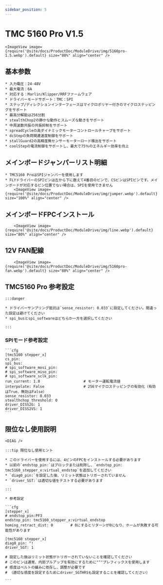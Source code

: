 ```yaml
---
sidebar_position: 5
---
```



# TMC 5160 Pro V1.5

    <ImageView image={require('@site/docs/ProductDoc/ModuleDrive/img/5160pro-1.5.webp').default} size="80%" align="center" />

## 基本参数

    * 入力電圧：24-48V
    * 最大電流：6A
    * 対応する：Marlin/Klipper/RRFファームウェア
    * ドライバーモードサポート：TMC：SPI
    * ステップ/ディレクションインターフェースはマイクロポリヤー付きのマイクロステッピングをサポート
    * 最高分解能は256分割
    * stealthChop2の静かな動作とスムーズな動きをサポート
    * 中周波数共振の共振抑制をサポート
    * spreadCycleの高ダイナミックモーターコントロールチャープをサポート
    * dcStepの負荷関連速度制御をサポート
    * stallGuard2の高精度無センサーモーターロード検出をサポート
    * coolStepの電流制御をサポートし、最大で75％のエネルギー効率を向上

## メインボードジャンパーリスト明細

    * TMC5160 ProはSPIジャンパーを使用します
    * FLYドライバーのSPIピンは左から下に数えて4番目のピンで、CSピンはSPIピンです。メインボードが対応するピン位置でない場合は、SPIを使用できません
        <ImageView image={require('@site/docs/ProductDoc/ModuleDrive/img/jumper.webp').default} size="100%" align="center" />

## メインボードFPCインストール

        <ImageView image={require('@site/docs/ProductDoc/ModuleDrive/img/line.webp').default} size="80%" align="center" />

## 12V FAN配線

        <ImageView image={require('@site/docs/ProductDoc/ModuleDrive/img/5160pro-fan.webp').default} size="80%" align="center" />


## TMC5160 Pro 参考設定

    :::danger

    * ドライバーサンプリング抵抗は`sense_resistor: 0.033`に設定してください。間違った設定は避けてください
    * spi_busとspi_softwareはどちらか一方を選択してください
    
    :::

### SPIモード参考設定

    ```cfg
    [tmc5160 stepper_x]
    cs_pin:
    spi_bus:
    # spi_software_mosi_pin:
    # spi_software_miso_pin:
    # spi_software_sclk_pin: 
    run_current: 1.0                    # モーター運転電流値
    interpolate: False                  # 256マイクロステッピングの有効化（有効はTrue、無効はFalse）
    sense_resistor: 0.033
    stealthchop_threshold: 0
    driver_DISS2G: 1
    driver_DISS2VS: 1
    ```

## 限位なし使用説明

    <DIAG />

    :::tip 限位なし使用ヒント

    * このドライバーを使用するには、4ピンのFPCをインストールする必要があります
    * 以前の`endstop_pin:`はブロックまたは削除し、`endstop_pin: tmc5160_stepper_x:virtual_endstop`を追加してください
    * `diag0_pin:`を設定した後、リミット状態はトリガーされていません
    * `driver_SGT:`は適切な値をテストする必要があります

    :::

    * 参考設定

    ```cfg
    [stepper_x]
    # endstop_pin:PF3
    endstop_pin: tmc5160_stepper_x:virtual_endstop
    homing_retract_dist: 0        # 0にするとリターンが0になり、ホームが失敗する可能性があります

    [tmc5160 stepper_x]
    diag0_pin: ^!
    driver_SGT: 1

    # 設定した後はリミット状態がトリガーされていないことを確認してください
    # このピンは通常、内部プルアップを有効にするために"^"プレフィックスを使用します
    # 感度はベルトの緩みに依存し、調整が必要です
    # （適切な感度を設定するためにdriver_SGTHRSも設定することを確認してください）

    ```
